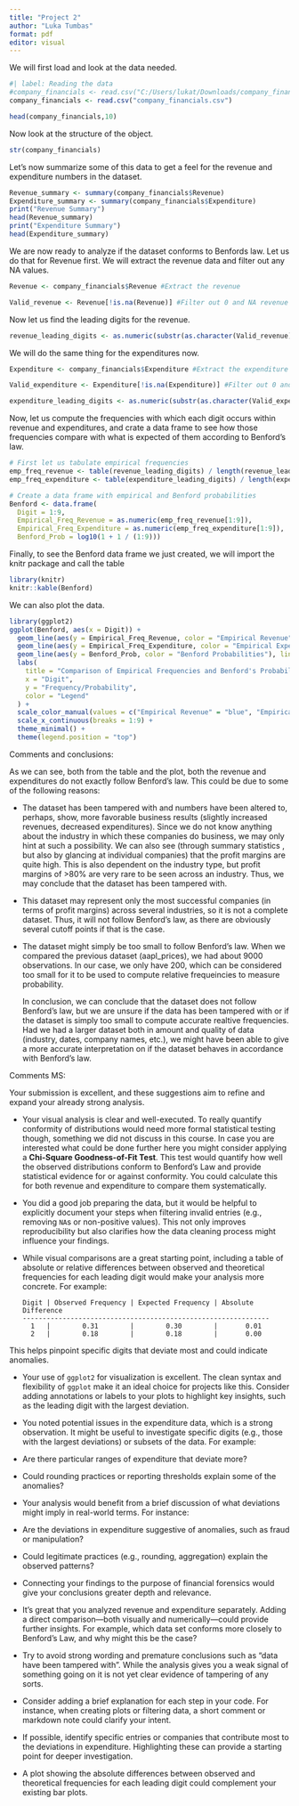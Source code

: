 ```yaml
---
title: "Project 2"
author: "Luka Tumbas"
format: pdf
editor: visual
---
```


We will first load and look at the data needed.

```r
#| label: Reading the data
#company_financials <- read.csv("C:/Users/lukat/Downloads/company_financials.csv")
company_financials <- read.csv("company_financials.csv")

head(company_financials,10)
```

Now look at the structure of the object.

```r
str(company_financials)
```

Let's now summarize some of this data to get a feel for the revenue and expenditure numbers in the dataset.

```r
Revenue_summary <- summary(company_financials$Revenue)
Expenditure_summary <- summary(company_financials$Expenditure)
print("Revenue Summary")
head(Revenue_summary)
print("Expenditure Summary")
head(Expenditure_summary)
```

We are now ready to analyze if the dataset conforms to Benfords law. Let us do that for Revenue first. We will extract the revenue data and filter out any NA values.

```r
Revenue <- company_financials$Revenue #Extract the revenue

Valid_revenue <- Revenue[!is.na(Revenue)] #Filter out 0 and NA revenue values

```

Now let us find the leading digits for the revenue.

```r
revenue_leading_digits <- as.numeric(substr(as.character(Valid_revenue), 1, 1))
```

We will do the same thing for the expenditures now.

```r
Expenditure <- company_financials$Expenditure #Extract the expenditure

Valid_expenditure <- Expenditure[!is.na(Expenditure)] #Filter out 0 and NA expenditure values

expenditure_leading_digits <- as.numeric(substr(as.character(Valid_expenditure), 1, 1))
```

Now, let us compute the frequencies with which each digit occurs within revenue and expenditures, and crate a data frame to see how those frequencies compare with what is expected of them according to Benford's law.

```r
# First let us tabulate empirical frequencies
emp_freq_revenue <- table(revenue_leading_digits) / length(revenue_leading_digits)
emp_freq_expenditure <- table(expenditure_leading_digits) / length(expenditure_leading_digits)

# Create a data frame with empirical and Benford probabilities
Benford <- data.frame(
  Digit = 1:9,
  Empirical_Freq_Revenue = as.numeric(emp_freq_revenue[1:9]),
  Empirical_Freq_Expenditure = as.numeric(emp_freq_expenditure[1:9]),
  Benford_Prob = log10(1 + 1 / (1:9)))
```

Finally, to see the Benford data frame we just created, we will import the knitr package and call the table

```r
library(knitr)
knitr::kable(Benford)
```

We can also plot the data.

```r
library(ggplot2)
ggplot(Benford, aes(x = Digit)) +
  geom_line(aes(y = Empirical_Freq_Revenue, color = "Empirical Revenue"), linewidth = 1) +
  geom_line(aes(y = Empirical_Freq_Expenditure, color = "Empirical Expenditure"), linewidth = 1, linetype = "dashed") +
  geom_line(aes(y = Benford_Prob, color = "Benford Probabilities"), linewidth = 1, linetype = "dotted") +
  labs(
    title = "Comparison of Empirical Frequencies and Benford's Probabilities",
    x = "Digit",
    y = "Frequency/Probability",
    color = "Legend"
  ) +
  scale_color_manual(values = c("Empirical Revenue" = "blue", "Empirical Expenditure" = "red", "Benford Probabilities" = "black")) +
  scale_x_continuous(breaks = 1:9) +
  theme_minimal() +
  theme(legend.position = "top")
```

Comments and conclusions:

As we can see, both from the table and the plot, both the revenue and expenditures do not exactly follow Benford's law. This could be due to some of the following reasons:

-   The dataset has been tampered with and numbers have been altered to, perhaps, show, more favorable business results (slightly increased revenues, decreased expenditures). Since we do not know anything about the industry in which these companies do business, we may only hint at such a possibility. We can also see (through summary statistics , but also by glancing at individual companies) that the profit margins are quite high. This is also dependent on the industry type, but profit margins of \>80% are very rare to be seen across an industry. Thus, we may conclude that the dataset has been tampered with.

-   This dataset may represent only the most successful companies (in terms of profit margins) across several industries, so it is not a complete dataset. Thus, it will not follow Benford's law, as there are obviously several cutoff points if that is the case.

-   The dataset might simply be too small to follow Benford's law. When we compared the previous dataset (aapl_prices), we had about 9000 observations. In our case, we only have 200, which can be considered too small for it to be used to compute relative frequeincies to measure probability.

    In conclusion, we can conclude that the dataset does not follow Benford's law, but we are unsure if the data has been tampered with or if the dataset is simply too small to compute accurate realtive frequencies. Had we had a larger dataset both in amount and quality of data (industry, dates, company names, etc.), we might have been able to give a more accurate interpretation on if the dataset behaves in accordance with Benford's law.

Comments MS:

Your submission is excellent, and these suggestions aim to refine and expand 
your already strong analysis. 

-   Your visual analysis is clear and well-executed. To really quantify conformity
of distributions would need more formal statistical testing though, something we did
not discuss in this course. In case you are interested what could be done further here
you might consider applying a **Chi-Square Goodness-of-Fit Test**. This test would quantify how well the observed distributions conform to Benford’s Law and provide statistical evidence for or against conformity. You could calculate this for both revenue and expenditure to compare them systematically.

-   You did a good job preparing the data, but it would be helpful to explicitly 
document your steps when filtering invalid entries (e.g., removing `NA`s or non-positive values). 
This not only improves reproducibility but also clarifies how the data 
cleaning process might influence your findings.

-   While visual comparisons are a great starting point, including a table of absolute or relative differences between observed and theoretical frequencies for each leading digit would make your analysis more concrete. For example:


        Digit | Observed Frequency | Expected Frequency | Absolute Difference
        --------------------------------------------------------------
          1   |        0.31        |        0.30        |       0.01
          2   |        0.18        |        0.18        |       0.00


This helps pinpoint specific digits that deviate most and could indicate anomalies.



-   Your use of `ggplot2` for visualization is excellent. The clean syntax and flexibility of `ggplot` make it an ideal choice for projects like this. Consider adding annotations or labels to your plots to highlight key insights, such as the leading digit with the largest deviation.

-   You noted potential issues in the expenditure data, which is a strong observation. It might be useful to investigate specific digits (e.g., those with the largest deviations) or subsets of the data. For example:

  -   Are there particular ranges of expenditure that deviate more?
  -   Could rounding practices or reporting thresholds explain some of the anomalies?

-   Your analysis would benefit from a brief discussion of what deviations might imply in real-world terms. For instance:

  -   Are the deviations in expenditure suggestive of anomalies, such as fraud or manipulation?
  -   Could legitimate practices (e.g., rounding, aggregation) explain the observed patterns?
  -   Connecting your findings to the purpose of financial forensics would give your conclusions greater depth and relevance.

-   It’s great that you analyzed revenue and expenditure separately. Adding a direct comparison—both visually and numerically—could provide further insights. For example, which data set conforms more closely to Benford’s Law, and why might this be the case?

- Try to avoid strong wording and premature conclusions such as "data have been tampered with". While
the analysis gives you a weak signal of something going on it is not yet clear evidence
of tampering of any sorts.

-   Consider adding a brief explanation for each step in your code. For instance, when creating plots or filtering data, a short comment or markdown note could clarify your intent.

 
-   If possible, identify specific entries or companies that contribute most to the deviations in expenditure. Highlighting these can provide a starting point for deeper investigation.

 
-   A plot showing the absolute differences between observed and theoretical frequencies for each leading digit could complement your existing bar plots.

